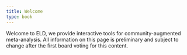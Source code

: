 ```yaml
---
title: Welcome
type: book
---
```


Welcome to ELD, we provide interactive tools for
community-augmented meta-analysis. All information on this page is preliminary 
and subject to change after the first board voting for this content.
